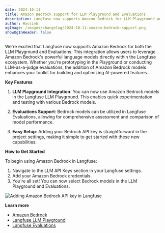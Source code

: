 ```yaml
---
date: 2024-10-11
title: Amazon Bedrock support for LLM Playground and Evaluations
description: Langfuse now supports Amazon Bedrock for LLM Playground and Evaluations.
author: Hassieb
ogImage: /images/changelog/2024-10-11-amazon-bedrock-support.png
showOgInHeader: false
---
```



<ChangelogHeader />

We're excited that Langfuse now supports Amazon Bedrock for both the LLM Playground and Evaluations. This integration allows users to leverage Amazon Bedrock's powerful language models directly within the Langfuse ecosystem. Whether you're prototyping in the Playground or conducting LLM-as-a-judge evaluations, the addition of Amazon Bedrock models enhances your toolkit for building and optimizing AI-powered features.

**Key Features**

1. **LLM Playground Integration**: You can now use Amazon Bedrock models in the Langfuse LLM Playground. This enables quick experimentation and testing with various Bedrock models.

2. **Evaluations Support**: Bedrock models can be utilized in Langfuse Evaluations, allowing for comprehensive assessment and comparison of model performance.

3. **Easy Setup**: Adding your Bedrock API key is straightforward in the project settings, making it simple to get started with these new capabilities.

**How to Get Started**

To begin using Amazon Bedrock in Langfuse:

1. Navigate to the LLM API Keys section in your Langfuse settings.
2. Add your Amazon Bedrock credentials.  
3. You're all set! You can now select Bedrock models in the LLM Playground and Evaluations.

![Adding Amazon Bedrock API key in Langfuse](/images/changelog/2024-10-11-add-bedrock-key.png)

**Learn more**

- [Amazon Bedrock](https://aws.amazon.com/bedrock/)
- [Langfuse LLM Playground](/docs/playground)
- [Langfuse Evaluations](/docs/scores/model-based-evals)
